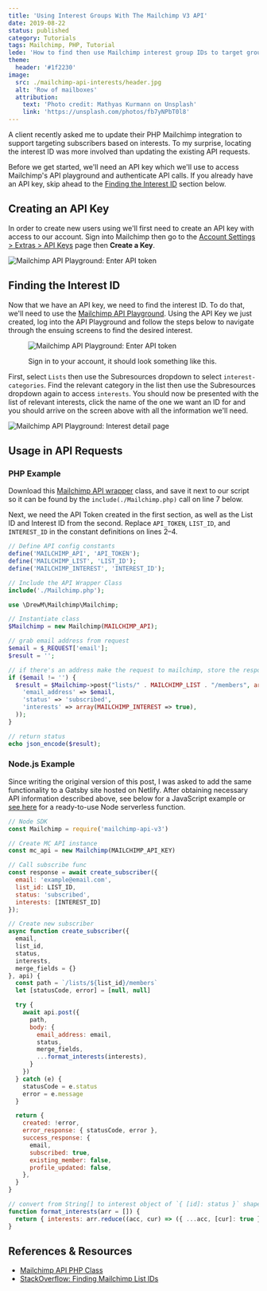 ```yaml
---
title: 'Using Interest Groups With The Mailchimp V3 API'
date: 2019-08-22
status: published
category: Tutorials
tags: Mailchimp, PHP, Tutorial
lede: 'How to find then use Mailchimp interest group IDs to target groups of subscribers based on common chararacteristics, examples provided in PHP and JavaScript (Node)'
theme:
  header: '#1f2230'
image:
  src: ./mailchimp-api-interests/header.jpg
  alt: 'Row of mailboxes'
  attribution:
    text: 'Photo credit: Mathyas Kurmann on Unsplash'
    link: 'https://unsplash.com/photos/fb7yNPbT0l8'
---
```


A client recently asked me to update their PHP Mailchimp integration to support targeting subscribers based on interests. To my surprise, locating the interest ID was more involved than updating the existing API requests. 

Before we get started, we'll need an API key which we'll use to access Mailchimp's API playground and authenticate API calls. If you already have an API key, skip ahead to the [Finding the Interest ID](#finding-the-interest-id) section below.

## Creating an API Key

In order to create new users using we'll first need to create an API key with access to our account. Sign into Mailchimp then go to the [Account Settings > Extras > API Keys](https://us4.admin.mailchimp.com/account/api/) page then **Create a Key**.

![Mailchimp API Playground: Enter API token](./mailchimp-api-interests/create-api-key.png)

## Finding the Interest ID

Now that we have an API key, we need to find the interest ID. To do that, we'll need to use the [Mailchimp API Playground](https://us1.api.mailchimp.com/playground/). Using the API Key we just created, log into the API Playground and follow the steps below to navigate through the ensuing screens to find the desired interest.

<figure>

![Mailchimp API Playground: Enter API token](./mailchimp-api-interests/api-playground.png)

<figcaption>Sign in to your account, it should look something like this.</figcaption>
</figure>

First, select `Lists` then use the Subresources dropdown to select `interest-categories`. Find the relevant category in the list then use the Subresources dropdown again to access `interests`. You should now be presented with the list of relevant interests, click the name of the one we want an ID for and you should arrive on the screen above with all the information we'll need.

![Mailchimp API Playground: Interest detail page](./mailchimp-api-interests/interest-id-page.png)

## Usage in API Requests

### PHP Example

Download this [Mailchimp API wrapper](https://github.com/drewm/mailchimp-api/blob/master/src/MailChimp.php) class, and save it next to our script so it can be found by the `include(./Mailchimp.php)` call on line 7 below.

Next, we need the API Token created in the first section, as well as the List ID and Interest ID from the second. Replace `API_TOKEN`, `LIST_ID`, and `INTEREST_ID` in the constant definitions on lines 2–4.

```php
// Define API config constants
define('MAILCHIMP_API', 'API_TOKEN');
define('MAILCHIMP_LIST', 'LIST_ID');
define('MAILCHIMP_INTEREST', 'INTEREST_ID');

// Include the API Wrapper Class
include('./Mailchimp.php');

use \DrewM\Mailchimp\Mailchimp;

// Instantiate class
$Mailchimp = new Mailchimp(MAILCHIMP_API);

// grab email address from request
$email = $_REQUEST['email'];
$result = '';

// if there's an address make the request to mailchimp, store the response
if ($email != '') {
  $result = $Mailchimp->post("lists/" . MAILCHIMP_LIST . "/members", array(
    'email_address' => $email,
    'status' => 'subscribed',
    'interests' => array(MAILCHIMP_INTEREST => true),
  ));
}

// return status
echo json_encode($result);
```

### Node.js Example 

Since writing the original version of this post, I was asked to add the same functionality to a Gatsby site hosted on Netlify. After obtaining necessary API information described above, see below for a JavaScript example or [see here](https://github.com/xdmorgan/netlify-functions/tree/master/functions/mailchimp-subscribe) for a ready-to-use Node serverless function.

```js
// Node SDK
const Mailchimp = require('mailchimp-api-v3')

// Create MC API instance
const mc_api = new Mailchimp(MAILCHIMP_API_KEY)

// Call subscribe func
const response = await create_subscriber({
  email: 'example@email.com', 
  list_id: LIST_ID, 
  status: 'subscribed', 
  interests: [INTEREST_ID]
});

// Create new subscriber
async function create_subscriber({ 
  email, 
  list_id, 
  status, 
  interests, 
  merge_fields = {} 
}, api) {
  const path = `/lists/${list_id}/members`
  let [statusCode, error] = [null, null]

  try {
    await api.post({ 
      path, 
      body: {
        email_address: email,
        status,
        merge_fields,
        ...format_interests(interests),
      } 
    })
  } catch (e) {
    statusCode = e.status
    error = e.message
  }

  return {
    created: !error,
    error_response: { statusCode, error },
    success_response: {
      email,
      subscribed: true,
      existing_member: false,
      profile_updated: false,
    },
  }
}

// convert from String[] to interest object of `{ [id]: status }` shape
function format_interests(arr = []) {
  return { interests: arr.reduce((acc, cur) => ({ ...acc, [cur]: true }), {}) }
}
```

## References & Resources

- [Mailchimp API PHP Class](https://github.com/drewm/mailchimp-api)
- [StackOverflow: Finding Mailchimp List IDs](https://stackoverflow.com/questions/37311116/can-you-get-a-mailchimp-interest-group-id-without-using-the-api)
